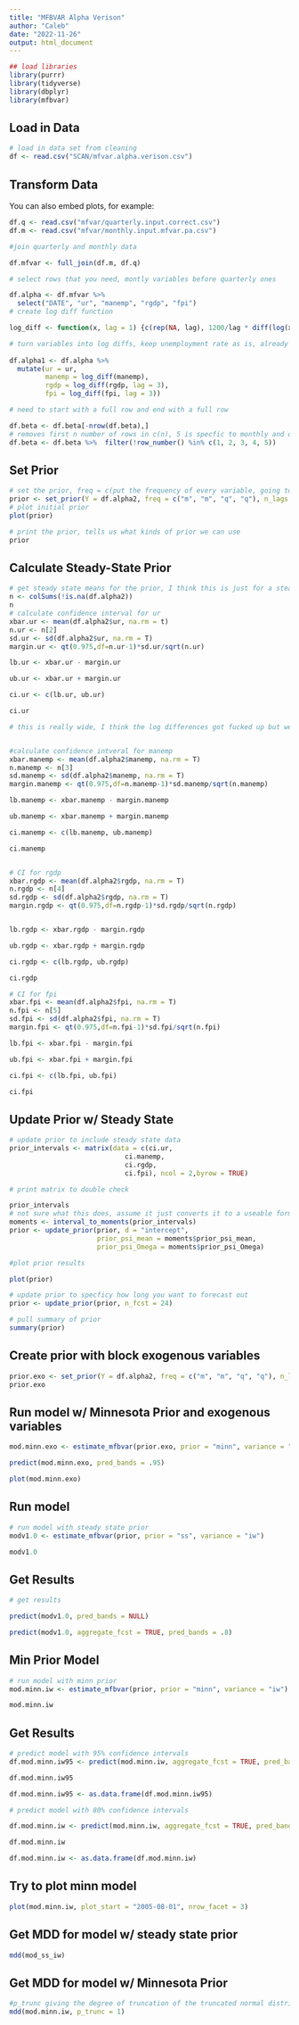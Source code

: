 ```yaml
---
title: "MFBVAR Alpha Verison"
author: "Caleb"
date: "2022-11-26"
output: html_document
---
```


```r
## load libraries
library(purrr)
library(tidyverse)
library(dbplyr)
library(mfbvar)
```

## Load in Data 
```r
# load in data set from cleaning 
df <- read.csv("SCAN/mfvar.alpha.verison.csv")
``` 

## Transform Data 

You can also embed plots, for example:

```r
df.q <- read.csv("mfvar/quarterly.input.correct.csv")
df.m <- read.csv("mfvar/monthly.input.mfvar.pa.csv")

#join quarterly and monthly data 

df.mfvar <- full_join(df.m, df.q)

# select rows that you need, montly variables before quarterly ones 

df.alpha <- df.mfvar %>% 
  select("DATE", "ur", "manemp", "rgdp", "fpi")
# create log diff function

log_diff <- function(x, lag = 1) {c(rep(NA, lag), 1200/lag * diff(log(x), lag = lag))}

# turn variables into log diffs, keep unemployment rate as is, already rate 
 
df.alpha1 <- df.alpha %>% 
  mutate(ur = ur, 
         manemp = log_diff(manemp), 
         rgdp = log_diff(rgdp, lag = 3), 
         fpi = log_diff(fpi, lag = 3))

# need to start with a full row and end with a full row 

df.beta <- df.beta[-nrow(df.beta),]
# removes first n number of rows in c(n), 5 is specfic to monthly and quarterly data 
df.beta <- df.beta %>%  filter(!row_number() %in% c(1, 2, 3, 4, 5))
```
## Set Prior 
```r

# set the prior, freq = c(put the frequency of every variable, going to be annoying for big data sets, not sure what n_burnin and n_reps does)
prior <- set_prior(Y = df.alpha2, freq = c("m", "m", "q", "q"), n_lags = 4, n_burnin = 1000, n_reps = 1000)
# plot initial prior 
plot(prior)

# print the prior, tells us what kinds of prior we can use 
prior 

```
## Calculate Steady-State Prior 
```r
# get steady state means for the prior, I think this is just for a steady state prior, but not sure how we would do this for a minnesota style prior, not sure how to get the 95% confidence intervals in r, need sample mean and then standard erorr but defintely a function that can do it for me
n <- colSums(!is.na(df.alpha2))
n 
# calculate confidence interval for ur 
xbar.ur <- mean(df.alpha2$ur, na.rm = t) 
n.ur <- n[2]
sd.ur <- sd(df.alpha2$ur, na.rm = T) 
margin.ur <- qt(0.975,df=n.ur-1)*sd.ur/sqrt(n.ur)

lb.ur <- xbar.ur - margin.ur 

ub.ur <- xbar.ur + margin.ur 

ci.ur <- c(lb.ur, ub.ur)

ci.ur 

# this is really wide, I think the log differences got fucked up but we're just going to run with it 


#calculate confidence intveral for manemp 
xbar.manemp <- mean(df.alpha2$manemp, na.rm = T) 
n.manemp <- n[3]
sd.manemp <- sd(df.alpha2$manemp, na.rm = T) 
margin.manemp <- qt(0.975,df=n.manemp-1)*sd.manemp/sqrt(n.manemp)

lb.manemp <- xbar.manemp - margin.manemp

ub.manemp <- xbar.manemp + margin.manemp 

ci.manemp <- c(lb.manemp, ub.manemp)

ci.manemp


# CI for rgdp 
xbar.rgdp <- mean(df.alpha2$rgdp, na.rm = T) 
n.rgdp <- n[4]
sd.rgdp <- sd(df.alpha2$rgdp, na.rm = T) 
margin.rgdp <- qt(0.975,df=n.rgdp-1)*sd.rgdp/sqrt(n.rgdp)


lb.rgdp <- xbar.rgdp - margin.rgdp

ub.rgdp <- xbar.rgdp + margin.rgdp

ci.rgdp <- c(lb.rgdp, ub.rgdp)

ci.rgdp

# CI for fpi 
xbar.fpi <- mean(df.alpha2$fpi, na.rm = T) 
n.fpi <- n[5]
sd.fpi <- sd(df.alpha2$fpi, na.rm = T) 
margin.fpi <- qt(0.975,df=n.fpi-1)*sd.fpi/sqrt(n.fpi)

lb.fpi <- xbar.fpi - margin.fpi

ub.fpi <- xbar.fpi + margin.fpi

ci.fpi <- c(lb.fpi, ub.fpi)

ci.fpi

```
## Update Prior w/ Steady State 
```r

# update prior to include steady state data 
prior_intervals <- matrix(data = c(ci.ur,
                             ci.manemp, 
                             ci.rgdp, 
                             ci.fpi), ncol = 2,byrow = TRUE)

# print matrix to double check 

prior_intervals
# not sure what this does, assume it just converts it to a useable form  
moments <- interval_to_moments(prior_intervals)
prior <- update_prior(prior, d = "intercept",
                      prior_psi_mean = moments$prior_psi_mean,
                      prior_psi_Omega = moments$prior_psi_Omega)

#plot prior results 

plot(prior)

# update prior to specficy how long you want to forecast out 
prior <- update_prior(prior, n_fcst = 24)

# pull summary of prior 
summary(prior)

```

## Create prior with block exogenous variables 
```r
prior.exo <- set_prior(Y = df.alpha2, freq = c("m", "m", "q", "q"), n_lags = 4, n_burnin = 1000, n_reps = 1000, block_exo = c("fpi", "manemp"), n_fcst = 24)
prior.exo
```
## Run model w/ Minnesota Prior and exogenous variables 
```r
mod.minn.exo <- estimate_mfbvar(prior.exo, prior = "minn", variance = "diffuse")

predict(mod.minn.exo, pred_bands = .95)

plot(mod.minn.exo)
```
## Run model 

```r

# run model with steady state prior
modv1.0 <- estimate_mfbvar(prior, prior = "ss", variance = "iw")

modv1.0 

```
## Get Results 
```r
# get results 

predict(modv1.0, pred_bands = NULL)

predict(modv1.0, aggregate_fcst = TRUE, pred_bands = .8)
```

## Min Prior Model 
```r
# run model with minn prior 
mod.minn.iw <- estimate_mfbvar(prior, prior = "minn", variance = "iw")

mod.minn.iw


```

## Get Results 
```r
# predict model with 95% confidence intervals 
df.mod.minn.iw95 <- predict(mod.minn.iw, aggregate_fcst = TRUE, pred_bands = .95)

df.mod.minn.iw95

df.mod.minn.iw95 <- as.data.frame(df.mod.minn.iw95)

# predict model with 80% confidence intervals

df.mod.minn.iw <- predict(mod.minn.iw, aggregate_fcst = TRUE, pred_bands = .8)

df.mod.minn.iw

df.mod.minn.iw <- as.data.frame(df.mod.minn.iw)
```
## Try to plot minn model 
```r
plot(mod.minn.iw, plot_start = "2005-08-01", nrow_facet = 3)

```
## Get MDD for model w/ steady state prior 
```r
mdd(mod_ss_iw)
```

## Get MDD for model w/ Minnesota Prior 
```r
#p_trunc giving the degree of truncation of the truncated normal distribution, needed when run model w/ a minnesota prior 
mdd(mod.minn.iw, p_trunc = 1)
```